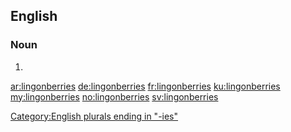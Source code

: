 ==English==

===Noun===
{{head|en|plural}}

# {{plural of|lingonberry|lang=en}}

[[Category:English plurals ending in "-ies"]]

[[ar:lingonberries]]
[[de:lingonberries]]
[[fr:lingonberries]]
[[ku:lingonberries]]
[[my:lingonberries]]
[[no:lingonberries]]
[[sv:lingonberries]]